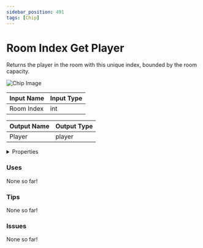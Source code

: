 ```yaml
---
sidebar_position: 491
tags: [Chip]
---
```


# Room Index Get Player

Returns the player in the room with this unique index, bounded by the room capacity.



![Chip Image](/svg/61e30876-2f28-4ba6-9d70-dfa5cc2af1cc.svg)

| Input Name | Input Type |
|-----------|-----------|
| Room Index | int |

| Output Name | Output Type |
|-----------|-----------|
| Player | player |


<details>
  <summary>Properties</summary>
  <div>
    <div>
    <table>
      <thead>
        <tr>
          <th>Is beta required?</th>
          <th>❌</th>
        </tr>
        <tr>
          <th>Is this chip a trolling risk?</th>
          <th>❌</th>
        </tr>
        <tr>
          <th>Chip UUPD</th>
          <th>._uuid</th>
        </tr>
      </thead>
    </table>
    </div>
  </div>
</details>

### Uses

None so far!

### Tips

None so far!

### Issues

None so far!